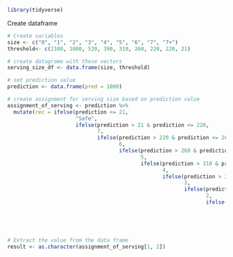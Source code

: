 ```r
library(tidyverse)

```

Create dataframe 
```r
# Create variables
size <- c("0", "1", "2", "3", "4", "5", "6", "7", "7+")
threshold<- c(2100, 1000, 520, 390, 310, 260, 220, 220, 21)

# create datagrame with these vectors  
serving_size_df <- data.frame(size, threshold)

# set prediction value
prediction <- data.frame(pred = 1000)

# create assignment for serving size based on prediction value
assignment_of_serving <- prediction %>% 
  mutate(rec = ifelse(prediction <= 21,
                      "Safe",
                      ifelse(prediction > 21 & prediction <= 220,
                             7,
                             ifelse(prediction > 220 & prediction <= 260,
                                    6,
                                    ifelse(prediction > 260 & prediction <= 310,
                                           5, 
                                           ifelse(prediction > 310 & prediction <= 390,
                                                  4, 
                                                  ifelse(prediction > 390 & prediction <= 520,
                                                         3,
                                                         ifelse(prediction > 520 & prediction <= 1000,
                                                                2,
                                                                ifelse(prediction > 1000 & prediction <= 2100,
                                                                       1,
                                                                       ifelse(prediction > 2100,
                                                                              "Do Not Consume",
                                                                              NA))))))))))

# Extract the value from the data frame
result <- as.character(assignment_of_serving[1, 2])
```
